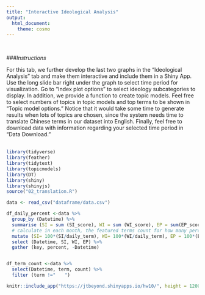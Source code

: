 ```yaml
---
title: "Interactive Ideological Analysis"
output: 
  html_document:
    theme: cosmo
---
```

<br>

###*Instructions*

For this tab, we further develop the last two graphs in the "Ideological Analysis" tab and make them interactive and include them in a Shiny App. Use the long slide bar right under the graph to select time period for visualization. Go to "Index plot options" to select ideology subcategories to display. In addition, we provide a function to create topic models. Feel free to select numbers of topics in topic models and top terms to be shown in "Topic model options." Notice that it would take some time to generate results when lots of topics are chosen, since the system needs time to translate Chinese terms in our dataset into English. Finally, feel free to download data with information regarding your selected time period in "Data Download."
<br>
<br>


```r

library(tidyverse)
library(feather)
library(tidytext)
library(topicmodels)
library(DT)
library(shiny)
library(shinyjs)
source("02_translation.R")

data <- read_csv("dataframe/data.csv")

df_daily_percent <-data %>%
  group_by (Datetime) %>%
  summarise (SI = sum (SI_score), WI = sum (WI_score), EP = sum(EP_score), daily_term =sum (count)) %>%
  # calculate in each month, the featured terms count for how many percentage in total vocabulary
  mutate (SI= 100*(SI/daily_term), WI= 100*(WI/daily_term), EP = 100*(EP/daily_term)) %>%
  select (Datetime, SI, WI, EP) %>%
  gather (key, percent, -Datetime) 


df_term_count <-data %>%
  select(Datetime, term, count) %>%
  filter (term !="　　")

```


```r

knitr::include_app("https://jtbeyond.shinyapps.io/hw10/", height = 1200)


```




